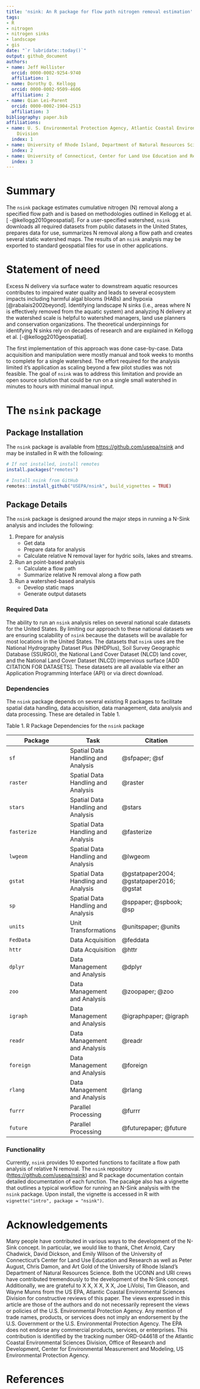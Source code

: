 ```yaml
---
title: 'nsink: An R package for flow path nitrogen removal estimation'
tags:
- R
- nitrogen
- nitrogen sinks
- landscape
- gis
date: "`r lubridate::today()`"
output: github_document
authors:
- name: Jeff Hollister
  orcid: 0000-0002-9254-9740
  affiliation: 1
- name: Dorothy Q. Kellogg
  orcid: 0000-0002-9509-4606
  affiliation: 2
- name: Qian Lei-Parent
  orcid: 0000-0002-1904-2513
  affiliation: 3
bibliography: paper.bib
affiliations:
- name: U. S. Environmental Protection Agency, Atlantic Coastal Environmental Sciences
    Division
  index: 1
- name: University of Rhode Island, Department of Natural Resources Science
  index: 2
- name: University of Connecticut, Center for Land Use Education and Research
  index: 3
---
```

  
  
# Summary

The `nsink` package estimates cumulative nitrogen (N) removal along a specified flow path and is based on methodologies outlined in Kellogg et al. [ -@kellogg2010geospatial]. For a user-specified watershed, `nsink` downloads all required datasets from public datasets in the United States, prepares data for use, summarizes N removal along a flow path and creates several static watershed maps.  The results of an `nsink` analysis may be exported to standard geospatial files for use in other applications.  

# Statement of need

Excess N delivery via surface water to downstream aquatic resources contributes to impaired water quality and leads to several ecosystem impacts including harmful algal blooms (HABs) and hypoxia [@rabalais2002beyond]. Identifying landscape N sinks (i.e., areas where N is effectively removed from the aquatic system) and analyzing N delivery at the watershed scale is helpful to watershed managers, land use planners and conservation organizations.  The theoretical underpinnings for identifying N sinks rely on decades of research and are explained in Kellogg et al. [-@kellogg2010geospatial]. 

The first implementation of this approach was done case-by-case.  Data acquisition and manipulation were mostly manual and took weeks to months to complete for a single watershed.  The effort required for the analysis limited it's application as scaling beyond a few pilot studies was not feasible.  The goal of `nsink` was to address this limitation and provide an open source solution that could be run on a single small watershed in minutes to hours with minimal manual input.

# The `nsink` package

## Package Installation
The `nsink` package is available from <https://github.com/usepa/nsink> and may be installed in R with the following:

```r
# If not installed, install remotes
install.packages("remotes")

# Install nsink from GitHub
remotes::install_github("USEPA/nsink", build_vignettes = TRUE)
```

## Package Details

The `nsink` package is designed around the major steps in running a N-Sink analysis and includes the following:

1. Prepare for analysis
    - Get data
    - Prepare data for analysis
    - Calculate relative N removal layer for hydric soils, lakes and streams.
2. Run an point-based analysis 
    - Calculate a flow path 
    - Summarize relative N removal along a flow path
3. Run a watershed-based analysis
    - Develop static maps
    - Generate output datasets

### Required Data

The ability to run an `nsink` analysis relies on several national scale datasets for the United States.  By limiting our approach to these national datasets we are ensuring scalability of `nsink` because the datasets will be available for most locations in the United States.  The datasets that `nsink` uses are the National Hydrography Dataset Plus (NHDPlus), Soil Survey Geographic Database (SSURGO), the National Land Cover Dataset (NLCD) land cover, and the National Land Cover Dataset (NLCD) impervious surface [ADD CITATION FOR DATASETS]. These datasets are all available via either an Application Programming Interface (API) or via direct download.   

### Dependencies

The `nsink` package depends on several existing R packages to facilitate spatial data handling, data acquisition, data management, data analysis and data processing.  These are detailed in Table 1.  

Table 1. R Package Dependencies for the `nsink` package

|Package|Task|Citation|
|-------|----|--------|
|`sf`|Spatial Data Handling and Analysis|@sfpaper; @sf|
|`raster`|Spatial Data Handling and Analysis|@raster|
|`stars`|Spatial Data Handling and Analysis|@stars|
|`fasterize`|Spatial Data Handling and Analysis|@fasterize|
|`lwgeom`|Spatial Data Handling and Analysis|@lwgeom|
|`gstat`|Spatial Data Handling and Analysis|@gstatpaper2004; @gstatpaper2016; @gstat|
|`sp`|Spatial Data Handling and Analysis|@sppaper; @spbook; @sp|
|`units`|Unit Transformations|@unitspaper; @units|
|`FedData`|Data Acquisition|@feddata|
|`httr`|Data Acquisition|@httr|
|`dplyr`|Data Management and Analysis|@dplyr|
|`zoo`|Data Management and Analysis|@zoopaper; @zoo|
|`igraph`|Data Management and Analysis|@igraphpaper; @igraph|
|`readr`|Data Management and Analysis|@readr|
|`foreign`|Data Management and Analysis|@foreign|
|`rlang`|Data Management and Analysis|@rlang|
|`furrr`|Parallel Processing|@furrr|
|`future`|Parallel Processing|@futurepaper; @future|


### Functionality

Currently, `nsink` provides 10 exported functions to facilitate a flow path analysis of relative N removal. The `nsink` repository (<https://github.com/usepa/nsink>) and R package documentation contain detailed documentation of each function.  The pacakge also has a vignette that outlines a typical workflow for running an N-Sink analysis with the `nsink` package.  Upon install, the vignette is accessed in R with `vignette("intro", package = "nsink")`. 

# Acknowledgements
    
Many people have contributed in various ways to the development of the N-Sink concept.  In particular, we would like to thank, Chet Arnold, Cary Chadwick, David Dickson, and Emily Wilson of the University of Connecticut's Center for Land Use Education and Research as well as Peter August, Chris Damon, and Art Gold of the University of Rhode Island's Department of Natural Resources Science.  Both the UCONN and URI crews have contributed tremendously to the development of the N-Sink concept.  Additionally, we are grateful to X X, X X, X X, Joe LiVolsi, Tim Gleason, and Wayne Munns from the US EPA, Atlantic Coastal Environmental Sciences Division for constructive reviews of this paper. The views expressed in this article are those of the authors and do not necessarily represent the views or policies of the U.S. Environmental Protection Agency. Any mention of trade names, products, or services does not imply an endorsement by the U.S. Government or the U.S. Environmental Protection Agency. The EPA does not endorse any commercial products, services, or enterprises. This contribution is identified by the tracking number ORD-044618 of the Atlantic Coastal Environmental Sciences Division, Office of Research and Development, Center for Environmental Measurement and Modeling, US Environmental Protection Agency.
    
# References
